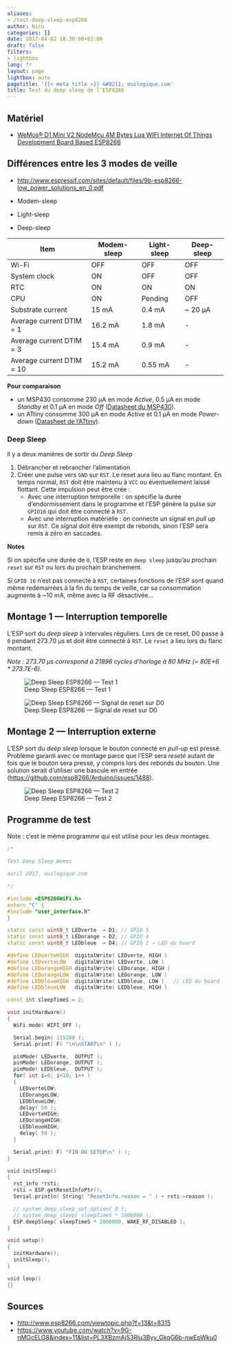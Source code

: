 ```yaml
---
aliases:
- /test-deep-sleep-esp8266
author: Nico
categories: []
date: 2017-04-02 18:30:00+02:00
draft: false
filters:
- lightbox
lang: fr
layout: page
lightbox: auto
pagetitle: '{{< meta title >}} &#8211; ouilogique.com'
title: Test du deep sleep de l’ESP8266
---
```


## Matériel

-   [WeMos® D1 Mini V2 NodeMcu 4M Bytes Lua WIFI Internet Of Things Development Board Based ESP8266][1]

[1]: http://www.banggood.com/WeMos-D1-Mini-V2-NodeMcu-4M-Bytes-Lua-WIFI-Internet-Of-Things-Development-Board-Based-ESP8266-p-1115398.html?p=0431091025639201412F

## Différences entre les 3 modes de veille

-   <http://www.espressif.com/sites/default/files/9b-esp8266-low_power_solutions_en_0.pdf>

-   Modem-sleep
-   Light-sleep
-   Deep-sleep

| Item                      | Modem-sleep | Light-sleep | Deep-sleep |
| ------------------------- | ----------- | ----------- | ---------- |
| Wi-Fi                     | OFF         | OFF         | OFF        |
| System clock              | ON          | OFF         | OFF        |
| RTC                       | ON          | ON          | ON         |
| CPU                       | ON          | Pending     | OFF        |
| Substrate current         | 15 mA       | 0.4 mA      | ~ 20 µA    |
| Average current DTIM = 1  | 16.2 mA     | 1.8 mA      | -          |
| Average current DTIM = 3  | 15.4 mA     | 0.9 mA      | -          |
| Average current DTIM = 10 | 15.2 mA     | 0.55 mA     | -          |

**Pour comparaison**

-   un MSP430 consomme 230 µA en mode _Active_, 0.5 µA en mode _Standby_ et 0.1 µA en mode _Off_ ([Datasheet du MSP430](http://www.ti.com/lit/ds/symlink/msp430g2453.pdf)).
-   un ATtiny consomme 300 µA en mode _Active_ et 0.1 µA en mode _Power-down_ ([Datasheet de l’ATtiny](https://ww1.microchip.com/downloads/en/devicedoc/atmel-2586-avr-8-bit-microcontroller-attiny25-attiny45-attiny85_datasheet.pdf)).

### Deep Sleep

Il y a deux manières de sortir du _Deep Sleep_

1. Débrancher et rebrancher l’alimentation
2. Créer une pulse vers `GND` sur `RST`. Le reset aura lieu au flanc montant. En temps normal, `RST` doit être maintenu à `VCC` ou éventuellement laissé flottant. Cette impulsion peut être crée :
    - Avec une interruption temporelle : on spécifie la durée d’endormissement dans le programme et l’ESP génère la pulse sur `GPIO16` qui doit être connecté à `RST`.
    - Avec une interruption matérielle : on connecte un signal en _pull up_ sur `RST`. Ce signal doit être exempt de rebonds, sinon l’ESP sera remis à zéro en saccades.

**Notes**

Si on spécifie une durée de `0`, l’ESP reste en `deep sleep` jusqu’au prochain `reset` sur `RST` ou lors du prochain branchement.

Si `GPIO 16` n’est pas connecté à `RST`, certaines fonctions de l’ESP sont quand même redémarrées à la fin du temps de veille, car sa consommation augmente à ~10 mA, même avec la RF désactivée...

## Montage 1 — Interruption temporelle

L’ESP sort du _deep sleep_ à intervales réguliers. Lors de ce reset, D0 passe à `0` pendant 273.70 µs et doit être connecté à `RST`. Le `reset` a lieu lors du flanc montant.

_Note : 273.70 µs correspond à 21896 cycles d’horloge à 80 MHz (= 80E+6 \* 273.7E-6)._

![Deep Sleep ESP8266 — Test 1][img_1]

[img_1]: ./images/2017-04-02-test-deep-sleep-esp8266-montage-1.jpg

![Deep Sleep ESP8266 — Signal de reset sur D0][img_2]

[img_2]: ./images/2017-04-02-test-deep-sleep-esp8266-signal-DO-reset.jpg

## Montage 2 — Interruption externe

L’ESP sort du _deep sleep_ lorsque le bouton connecté en _pull-up_ est pressé. Problème garanti avec ce montage parce que l’ESP sera _reseté_ autant de fois que le bouton sera pressé, y compris lors des rebonds du bouton. Une solution serait d’utiliser une bascule en entrée (<https://github.com/esp8266/Arduino/issues/1488>).

![Deep Sleep ESP8266 — Test 2][img_3]

[img_3]: ./images/2017-04-02-test-deep-sleep-esp8266-montage-2.jpg

## Programme de test

Note : c’est le même programme qui est utilisé pour les deux montages.

```c++
/*

Test Deep Sleep Wemos

avril 2017, ouilogique.com

*/

#include <ESP8266WiFi.h>
extern "C" {
#include "user_interface.h"
}

static const uint8_t LEDverte  = D1; // GPIO 5
static const uint8_t LEDorange = D2; // GPIO 4
static const uint8_t LEDbleue  = D4; // GPIO 2 ⇒ LED du board

#define LEDverteHIGH  digitalWrite( LEDverte, HIGH )
#define LEDverteLOW   digitalWrite( LEDverte, LOW )
#define LEDorangeHIGH digitalWrite( LEDorange, HIGH )
#define LEDorangeLOW  digitalWrite( LEDorange, LOW )
#define LEDbleueHIGH  digitalWrite( LEDbleue, LOW )   // LED du board ⇒ logique inversée
#define LEDbleueLOW   digitalWrite( LEDbleue, HIGH )

const int sleepTimeS = 2;

void initHardware()
{
  WiFi.mode( WIFI_OFF );

  Serial.begin( 115200 );
  Serial.print( F( "\n\nSTART\n" ) );

  pinMode( LEDverte,  OUTPUT );
  pinMode( LEDorange, OUTPUT );
  pinMode( LEDbleue,  OUTPUT );
  for( int i=0; i<10; i++ )
  {
    LEDverteLOW;
    LEDorangeLOW;
    LEDbleueLOW;
    delay( 50 );
    LEDverteHIGH;
    LEDorangeHIGH;
    LEDbleueHIGH;
    delay( 50 );
  }

  Serial.print( F( "FIN DU SETUP\n" ) );
}

void initSleep()
{
  rst_info *rsti;
  rsti = ESP.getResetInfoPtr();
  Serial.println( String( "ResetInfo.reason = " ) + rsti->reason );

  // system_deep_sleep_set_option( 0 );
  // system_deep_sleep( sleepTimeS * 1000000 );
  ESP.deepSleep( sleepTimeS * 1000000, WAKE_RF_DISABLED );
}

void setup()
{
  initHardware();
  initSleep();
}

void loop()
{}
```

## Sources

-   <http://www.esp8266.com/viewtopic.php?f=13&t=8315>
-   <https://www.youtube.com/watch?v=9G-nMGcELG8&index=11&list=PL3XBzmAj53Rlu3Byy_GkqG6b-nwEpWku0>
